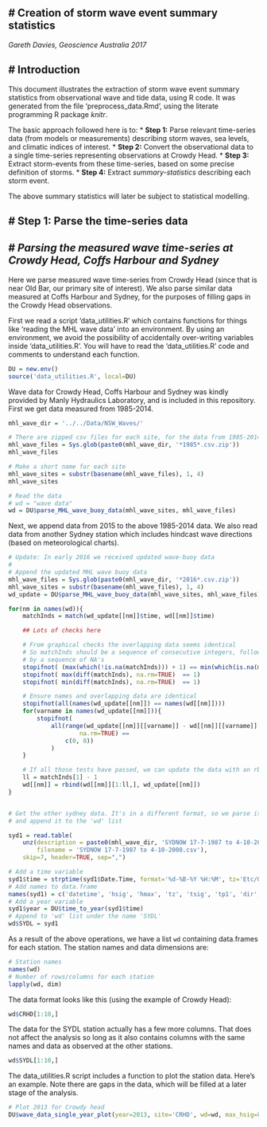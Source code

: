 
# **Creation of storm wave event summary statistics**
------------------------------------------------------

*Gareth Davies, Geoscience Australia 2017*

# Introduction
------------------

This document illustrates the extraction of storm wave event summary statistics
from observational wave and tide data, using R code. It was generated from the
file 'preprocess_data.Rmd', using the literate programming R package *knitr*. 

The basic approach followed here is to:
* **Step 1:** Parse relevant time-series data (from models or measurements) describing storm waves, sea levels, and climatic indices of interest. 
* **Step 2:** Convert the observational data to a single time-series representing observations at Crowdy Head. 
* **Step 3:** Extract storm-events from these time-series, based on some precise definition of storms.
* **Step 4:** Extract *summary-statistics* describing each storm event.

The above summary statistics will later be subject to statistical modelling.


# **Step 1: Parse the time-series data**
----------------------------------------

# *Parsing the measured wave time-series at Crowdy Head, Coffs Harbour and Sydney*
------------------------------------------------------------------------------------------

Here we parse measured wave time-series from Crowdy Head (since that is near
Old Bar, our primary site of interest). We also parse similar data measured at
Coffs Harbour and Sydney, for the purposes of filling gaps in the Crowdy Head
observations. 

First we read a script 'data_utilities.R' which contains functions for things
like 'reading the MHL wave data' into an environment. By using an environment,
we avoid the possibility of accidentally over-writing variables inside
'data_utilities.R'. You will have to read the 'data_utilities.R' code and comments
to understand each function. 

```r
DU = new.env()
source('data_utilities.R', local=DU) 
```

Wave data for Crowdy Head, Coffs Harbour and Sydney was kindly provided by
Manly Hydraulics Laboratory, and is included in this repository. First we get
data measured from 1985-2014.

```r
mhl_wave_dir = '../../Data/NSW_Waves/'

# There are zipped csv files for each site, for the data from 1985-2014
mhl_wave_files = Sys.glob(paste0(mhl_wave_dir, '*1985*.csv.zip'))
mhl_wave_files

# Make a short name for each site
mhl_wave_sites = substr(basename(mhl_wave_files), 1, 4)
mhl_wave_sites

# Read the data
# wd = "wave data"
wd = DU$parse_MHL_wave_buoy_data(mhl_wave_sites, mhl_wave_files)

```

Next, we append data from 2015 to the above 1985-2014 data. We also read data
from another Sydney station which includes hindcast wave directions (based on
meteorological charts).

```r
# Update: In early 2016 we received updated wave-buoy data
#
# Append the updated MHL wave buoy data
mhl_wave_files = Sys.glob(paste0(mhl_wave_dir, '*2016*.csv.zip'))
mhl_wave_sites = substr(basename(mhl_wave_files), 1, 4)
wd_update = DU$parse_MHL_wave_buoy_data(mhl_wave_sites, mhl_wave_files)

for(nm in names(wd)){
    matchInds = match(wd_update[[nm]]$time, wd[[nm]]$time)

    ## Lots of checks here

    # From graphical checks the overlapping data seems identical
    # So matchInds should be a sequence of consecutive integers, followed
    # by a sequence of NA's
    stopifnot( (max(which(!is.na(matchInds))) + 1) == min(which(is.na(matchInds))) )
    stopifnot( max(diff(matchInds), na.rm=TRUE)  == 1)
    stopifnot( min(diff(matchInds), na.rm=TRUE)  == 1)

    # Ensure names and overlapping data are identical
    stopifnot(all(names(wd_update[[nm]]) == names(wd[[nm]])))
    for(varname in names(wd_update[[nm]])){
        stopifnot(
            all(range(wd_update[[nm]][[varname]] - wd[[nm]][[varname]][matchInds], 
                    na.rm=TRUE) == 
                c(0, 0))
            )
    }

    # If all those tests have passed, we can update the data with an rbind 
    ll = matchInds[1] - 1
    wd[[nm]] = rbind(wd[[nm]][1:ll,], wd_update[[nm]])
}


# Get the other sydney data. It's in a different format, so we parse it here,
# and append it to the 'wd' list

syd1 = read.table(
    unz(description = paste0(mhl_wave_dir, 'SYDNOW 17-7-1987 to 4-10-2000.csv.zip'), 
        filename = 'SYDNOW 17-7-1987 to 4-10-2000.csv'),
    skip=7, header=TRUE, sep=",")

# Add a time variable
syd1$time = strptime(syd1$Date.Time, format='%d-%B-%Y %H:%M', tz='Etc/GMT-10')
# Add names to data.frame
names(syd1) = c('datetime', 'hsig', 'hmax', 'tz', 'tsig', 'tp1', 'dir', 'time')
# Add a year variable
syd1$year = DU$time_to_year(syd1$time)
# Append to 'wd' list under the name 'SYDL'
wd$SYDL = syd1
```

As a result of the above operations, we have a list `wd` containing data.frames
for each station. The station names and data dimensions are:
```r
# Station names
names(wd)
# Number of rows/columns for each station
lapply(wd, dim)
```
The data format looks like this (using the example of Crowdy Head):
```r
wd$CRHD[1:10,]
```
The data for the SYDL station actually has a few more columns. That does not
affect the analysis so long as it also contains columns with the same names and
data as observed at the other stations.
```r
wd$SYDL[1:10,]
```

The data_utilities.R script includes a function to plot the station data.
Here's an example. Note there are gaps in the data, which will be filled at
a later stage of the analysis.
```r
# Plot 2013 for Crowdy head
DU$wave_data_single_year_plot(year=2013, site='CRHD', wd=wd, max_hsig=8, max_tp1=15)
```
